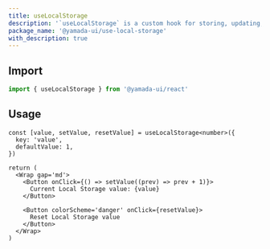 ```yaml
---
title: useLocalStorage
description: '`useLocalStorage` is a custom hook for storing, updating, and retrieving values in local storage.'
package_name: '@yamada-ui/use-local-storage'
with_description: true
---
```


## Import

```ts
import { useLocalStorage } from '@yamada-ui/react'
```

## Usage

```tsx functional=true
const [value, setValue, resetValue] = useLocalStorage<number>({
  key: 'value',
  defaultValue: 1,
})

return (
  <Wrap gap='md'>
    <Button onClick={() => setValue((prev) => prev + 1)}>
      Current Local Storage value: {value}
    </Button>

    <Button colorScheme='danger' onClick={resetValue}>
      Reset Local Storage value
    </Button>
  </Wrap>
)
```
